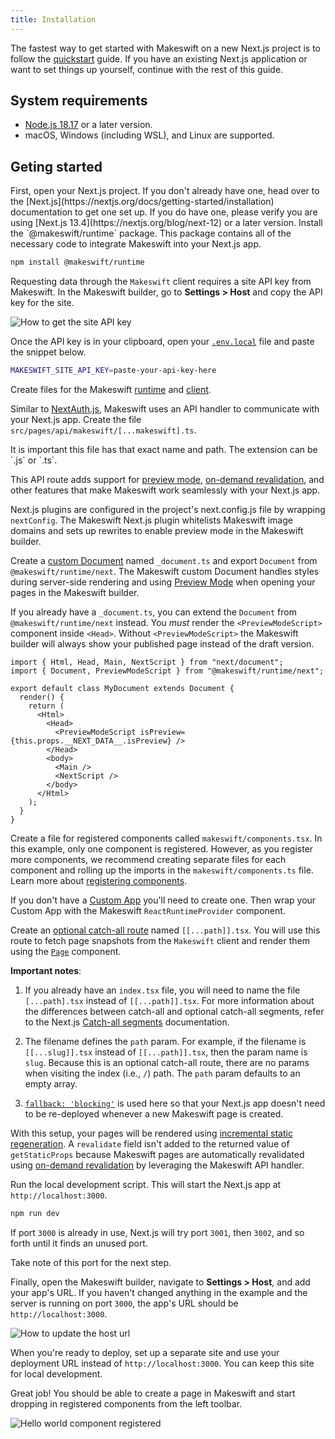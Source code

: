 ```yaml
---
title: Installation
---
```



The fastest way to get started with Makeswift on a new Next.js project is to follow the
[quickstart](/developer/quickstart) guide. If you have an existing Next.js application
or want to set things up yourself, continue with the rest of this guide.

## System requirements

- [Node.js 18.17](https://nodejs.org/en) or a later version.
- macOS, Windows (including WSL), and Linux are supported.

## Geting started

<Steps>
  <Step title="Open your Next.js project">
    First, open your Next.js project. If you don't already have one, head over to
    the [Next.js](https://nextjs.org/docs/getting-started/installation)
    documentation to get one set up. If you do have one, please verify you are
    using [Next.js 13.4](https://nextjs.org/blog/next-12) or a later version.
  </Step>
  <Step title="Install dependencies">
  Install the `@makeswift/runtime` package. This package contains all of the necessary
  code to integrate Makeswift into your Next.js app.

```bash
npm install @makeswift/runtime
```

  </Step>
  <Step title="Add API key to environment variables">
  
Requesting data through the `Makeswift` client requires a site API key from Makeswift. In the Makeswift builder, go to **Settings > Host** and copy the API key for the site.

<Frame>
  <img src="/images/site-api-key.gif" alt="How to get the site API key" />
</Frame>

Once the API key is in your clipboard, open your [`.env.local`](https://nextjs.org/docs/pages/building-your-application/configuring/environment-variables) file and paste the snippet below.

```sh
MAKESWIFT_SITE_API_KEY=paste-your-api-key-here
```

  </Step>
  <Step title="Add Makeswift runtime and client">
  
Create files for the Makeswift [runtime](/developer/reference/runtime/constructor) and [client](/developer/reference/client/constructor).

<CodeGroup>
  <RuntimeExample />
  <ClientExample />
</CodeGroup>

</Step>
  <Step title="Add the Makeswift API handler">
  
Similar to [NextAuth.js](https://next-auth.js.org/), Makeswift uses an API handler to communicate with your Next.js app. Create the file `src/pages/api/makeswift/[...makeswift].ts`.

<Info>
  It is important this file has that exact name and path. The extension can be
  `.js` or `.ts`.
</Info>

<ApiHandlerExample />

This API route adds support for
[preview mode](https://nextjs.org/docs/pages/building-your-application/configuring/preview-mode),
[on-demand revalidation](https://nextjs.org/docs/pages/building-your-application/data-fetching/incremental-static-regeneration#on-demand-revalidation),
and other features that make Makeswift work seamlessly with your Next.js app.

  </Step>
  <Step title="Add the Next.js plugin">
  
Next.js plugins are configured in the project's next.config.js file by wrapping `nextConfig`. The Makeswift Next.js plugin whitelists Makeswift image domains and sets up rewrites to enable preview mode in the Makeswift builder.

<NextConfigExample />

  </Step>
  <Step title="Set up a custom Document">
  
Create a [custom Document](https://nextjs.org/docs/pages/building-your-application/routing/custom-document) named `_document.ts` and export `Document` from `@makeswift/runtime/next`. 
The Makeswift custom Document handles styles during server-side rendering and using [Preview Mode](https://nextjs.org/docs/pages/building-your-application/configuring/preview-mode) when opening your pages in the Makeswift builder.

<DocumentExample />

If you already have a `_document.ts`, you can extend the `Document` from `@makeswift/runtime/next` instead. You _must_ render the `<PreviewModeScript>` component inside `<Head>`. Without
`<PreviewModeScript>` the Makeswift builder will always show your published page instead of the
draft version.

```tsx pages/_document.tsx
import { Html, Head, Main, NextScript } from "next/document";
import { Document, PreviewModeScript } from "@makeswift/runtime/next";

export default class MyDocument extends Document {
  render() {
    return (
      <Html>
        <Head>
          <PreviewModeScript isPreview={this.props.__NEXT_DATA__.isPreview} />
        </Head>
        <body>
          <Main />
          <NextScript />
        </body>
      </Html>
    );
  }
}
```

  </Step>
  <Step title="Register components with Makeswift">
  
Create a file for registered components called `makeswift/components.tsx`. In this example, only one component is registered. However, as you register more components, we recommend creating separate files for each component and rolling up the imports in the `makeswift/components.ts` file. Learn more about [registering components](/developer/reference/runtime/register-component).

<ComponentsExample />

  </Step>
  <Step title="Provide the runtime to Custom App">

If you don't have a [Custom App](https://nextjs.org/docs/pages/building-your-application/routing/custom-app) you'll need to create one. Then wrap your Custom App with the Makeswift `ReactRuntimeProvider` component.

<PagesAppExample />

  </Step>

  <Step title="Add a route for Makeswift pages">
  
Create an [optional catch-all route](https://nextjs.org/docs/pages/building-your-application/routing/dynamic-routes#optional-catch-all-segments) named `[[...path]].tsx`. You will use this route to fetch page snapshots from the `Makeswift` client and render them using the [`Page`](/developer/reference/components/page) component.

<PagesCatchAllExample />

**Important notes**:

1. If you already have an `index.tsx` file, you will need to name the file `[...path].tsx` instead of `[[...path]].tsx`. For more information about the differences between catch-all and optional catch-all segments, refer to the Next.js [Catch-all segments](https://nextjs.org/docs/pages/building-your-application/routing/dynamic-routes#catch-all-segments) documentation.

2. The filename defines the `path` param. For example, if the filename is `[[...slug]].tsx` instead of `[[...path]].tsx`, then the param name is `slug`. Because this is an optional catch-all route, there are no params when visiting the index (i.e., `/`) path. The `path` param defaults to an empty array.

3. [`fallback: 'blocking'`](https://nextjs.org/docs/pages/api-reference/functions/get-static-paths#fallback-blocking) is used here so that your Next.js app doesn't need to be re-deployed whenever a new Makeswift page is created.

With this setup, your pages will be rendered using
[incremental static regeneration](https://nextjs.org/docs/pages/building-your-application/data-fetching/incremental-static-regeneration).
A `revalidate` field isn't added to the returned value of `getStaticProps` because
Makeswift pages are automatically revalidated using
[on-demand revalidation](https://nextjs.org/basic-features/data-fetching/incremental-static-regeneration#on-demand-revalidation)
by leveraging the Makeswift API handler.

  </Step>
  
  <Step title="Start the local dev server">
  
Run the local development script. This will start the Next.js app at `http://localhost:3000`.

```bash
npm run dev
```

If port `3000` is already in use, Next.js will try port `3001`, then `3002`, and so forth until it finds an
unused port.

<Note>Take note of this port for the next step.</Note>

  </Step>
  <Step title="Add your app's URL to Makeswift">
  
Finally, open the Makeswift builder, navigate to **Settings > Host**, and add your app's URL. If you haven't changed anything in the example and the server is running on port `3000`, the app's URL should be
`http://localhost:3000`.

<Frame>
  <img src="/images/host-url.gif" alt="How to update the host url" />
</Frame>

When you're ready to deploy, set up a separate site and use your deployment URL
instead of `http://localhost:3000`. You can keep this site for local development.

  </Step>
  <Step title="Start building">
  
Great job! You should be able to create a page in Makeswift and start dropping in registered
components from the left toolbar.

<Frame>
  <img
    src="/images/hello-world-registered.png"
    alt="Hello world component registered"
  />
</Frame>

</Step>
</Steps>
